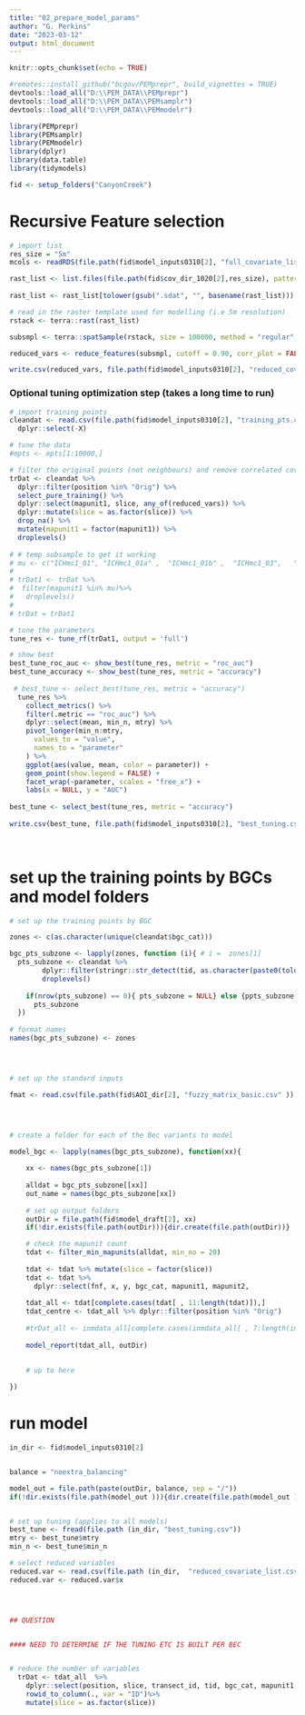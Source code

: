 ```yaml
---
title: "02_prepare_model_params"
author: "G. Perkins"
date: "2023-03-12"
output: html_document
---
```


```r
knitr::opts_chunk$set(echo = TRUE)
```


```r
#remotes::install_github("bcgov/PEMprepr", build_vignettes = TRUE)
devtools::load_all("D:\\PEM_DATA\\PEMprepr")
devtools::load_all("D:\\PEM_DATA\\PEMsamplr")
devtools::load_all("D:\\PEM_DATA\\PEMmodelr")

library(PEMprepr)
library(PEMsamplr)
library(PEMmodelr)
library(dplyr)
library(data.table)
library(tidymodels)

fid <- setup_folders("CanyonCreek")

```

# Recursive Feature selection 


```r
# import list 
res_size = "5m"
mcols <- readRDS(file.path(fid$model_inputs0310[2], "full_covariate_list.rds"))

rast_list <- list.files(file.path(fid$cov_dir_1020[2],res_size), pattern = ".sdat$", full.names = T, recursive = T)
   
rast_list <- rast_list[tolower(gsub(".sdat", "", basename(rast_list))) %in% tolower(mcols)]

# read in the raster template used for modelling (i.e 5m resolution)
rstack <- terra::rast(rast_list)

subsmpl <- terra::spatSample(rstack, size = 100000, method = "regular", xy = FALSE, na.rm = TRUE) # sample raster

reduced_vars <- reduce_features(subsmpl, cutoff = 0.90, corr_plot = FALSE)

write.csv(reduced_vars, file.path(fid$model_inputs0310[2], "reduced_covariate_list.csv"))

```


### Optional tuning optimization step (takes a long time to run)

```r

# import training points
cleandat <- read.csv(file.path(fid$model_inputs0310[2], "training_pts.csv")) %>%
  dplyr::select(-X)

# tune the data 
#mpts <- mpts[1:10000,]

# filter the original points (not neighbours) and remove correlated covars
trDat <- cleandat %>%
  dplyr::filter(position %in% "Orig") %>%
  select_pure_training() %>%
  dplyr::select(mapunit1, slice, any_of(reduced_vars)) %>%
  dplyr::mutate(slice = as.factor(slice)) %>%  
  drop_na() %>% 
  mutate(mapunit1 = factor(mapunit1)) %>%  
  droplevels()
   
# # temp subsample to get it working
# mu <- c("ICHmc1_01", "ICHmc1_01a" ,  "ICHmc1_01b" ,  "ICHmc1_03",   "ICHmc1_04" ,"ICHmc1_05"  ,  "ICHmc1_06" , "ICHmc1a_01b" ,  "ICHmc2_01a", "ICHmc2_01b",   "ICHmc2_02" ,   "ICHmc2_03" ,   "ICHmc2_04" ,   "ICHmc2_05")
# 
# trDat1 <- trDat %>%
#  filter(mapunit1 %in% mu)%>%
#   droplevels()
# 
# trDat = trDat1

# tune the parameters
tune_res <- tune_rf(trDat1, output = 'full')

# show best 
best_tune_roc_auc <- show_best(tune_res, metric = "roc_auc")
best_tune_accuracy <- show_best(tune_res, metric = "accuracy")
  
 # best_tune <- select_best(tune_res, metric = "accuracy")
  tune_res %>%
    collect_metrics() %>%
    filter(.metric == "roc_auc") %>%
    dplyr::select(mean, min_n, mtry) %>%
    pivot_longer(min_n:mtry,
      values_to = "value",
      names_to = "parameter"
    ) %>%
    ggplot(aes(value, mean, color = parameter)) +
    geom_point(show.legend = FALSE) +
    facet_wrap(~parameter, scales = "free_x") +
    labs(x = NULL, y = "AUC")
  
best_tune <- select_best(tune_res, metric = "accuracy")
 
write.csv(best_tune, file.path(fid$model_inputs0310[2], "best_tuning.csv"))
 
 
```

# set up the training points by BGCs and model folders

```r
# set up the training points by BGC

zones <- c(as.character(unique(cleandat$bgc_cat)))

bgc_pts_subzone <- lapply(zones, function (i){ # i =  zones[1]  
  pts_subzone <- cleandat %>%
        dplyr::filter(stringr::str_detect(tid, as.character(paste0(tolower(i), "_")))) %>% 
        droplevels()
      
    if(nrow(pts_subzone) == 0){ pts_subzone = NULL} else {ppts_subzone = pts_subzone }
      pts_subzone
  })
  
# format names
names(bgc_pts_subzone) <- zones




# set up the standard inputs 

fmat <- read.csv(file.path(fid$AOI_dir[2], "fuzzy_matrix_basic.csv" ))




# create a folder for each of the Bec variants to model

model_bgc <- lapply(names(bgc_pts_subzone), function(xx){
   
    xx <- names(bgc_pts_subzone[1])
  
    alldat = bgc_pts_subzone[[xx]]
    out_name = names(bgc_pts_subzone[xx])
  
    # set up output folders
    outDir = file.path(fid$model_draft[2], xx)
    if(!dir.exists(file.path(outDir))){dir.create(file.path(outDir))} 

    # check the mapunit count
    tdat <- filter_min_mapunits(alldat, min_no = 20)
    
    tdat <- tdat %>% mutate(slice = factor(slice))
    tdat <- tdat %>% 
      dplyr::select(fnf, x, y, bgc_cat, mapunit1, mapunit2,                               position, transect_id, tid, slice, everything())
   
    tdat_all <- tdat[complete.cases(tdat[ , 11:length(tdat)]),]
    tdat_centre <- tdat_all %>% dplyr::filter(position %in% "Orig")
 
    #trDat_all <- inmdata_all[complete.cases(inmdata_all[ , 7:length(inmdata_all)]),]
   
    model_report(tdat_all, outDir)
    

    # up to here
    
})


```

# run model 

```r
in_dir <- fid$model_inputs0310[2]


balance = "noextra_balancing"

model_out = file.path(paste(outDir, balance, sep = "/"))
if(!dir.exists(file.path(model_out ))){dir.create(file.path(model_out ))}


# set up tuning (applies to all models)
best_tune <- fread(file.path (in_dir, "best_tuning.csv"))
mtry <- best_tune$mtry
min_n <- best_tune$min_n

# select reduced variables
reduced.var <- read.csv(file.path (in_dir,  "reduced_covariate_list.csv"))
reduced.var <- reduced.var$x




## QUESTION 


#### NEED TO DETERMINE IF THE TUNING ETC IS BUILT PER BEC 


# reduce the number of variables 
  trDat <- tdat_all  %>% 
    dplyr::select(position, slice, transect_id, tid, bgc_cat, mapunit1, mapunit2, any_of(reduced.var)) %>%
    rowid_to_column(., var = "ID")%>%
    mutate(slice = as.factor(slice)) 




```

